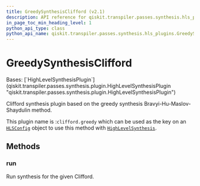 ```yaml
---
title: GreedySynthesisClifford (v2.1)
description: API reference for qiskit.transpiler.passes.synthesis.hls_plugins.GreedySynthesisClifford in qiskit v2.1
in_page_toc_min_heading_level: 1
python_api_type: class
python_api_name: qiskit.transpiler.passes.synthesis.hls_plugins.GreedySynthesisClifford
---
```


# GreedySynthesisClifford

<Class id="qiskit.transpiler.passes.synthesis.hls_plugins.GreedySynthesisClifford" isDedicatedPage={true} github="https://github.com/Qiskit/qiskit/tree/stable/2.1/qiskit/transpiler/passes/synthesis/hls_plugins.py#L641-L655" signature="qiskit.transpiler.passes.synthesis.hls_plugins.GreedySynthesisClifford" modifiers="class">
  Bases: [`HighLevelSynthesisPlugin`](qiskit.transpiler.passes.synthesis.plugin.HighLevelSynthesisPlugin "qiskit.transpiler.passes.synthesis.plugin.HighLevelSynthesisPlugin")

  Clifford synthesis plugin based on the greedy synthesis Bravyi-Hu-Maslov-Shaydulin method.

  This plugin name is :`clifford.greedy` which can be used as the key on an [`HLSConfig`](qiskit.transpiler.passes.HLSConfig "qiskit.transpiler.passes.HLSConfig") object to use this method with [`HighLevelSynthesis`](qiskit.transpiler.passes.HighLevelSynthesis "qiskit.transpiler.passes.HighLevelSynthesis").

  ## Methods

  ### run

  <Function id="qiskit.transpiler.passes.synthesis.hls_plugins.GreedySynthesisClifford.run" github="https://github.com/Qiskit/qiskit/tree/stable/2.1/qiskit/transpiler/passes/synthesis/hls_plugins.py#L649-L655" signature="run(high_level_object, coupling_map=None, target=None, qubits=None, **options)">
    Run synthesis for the given Clifford.
  </Function>
</Class>

